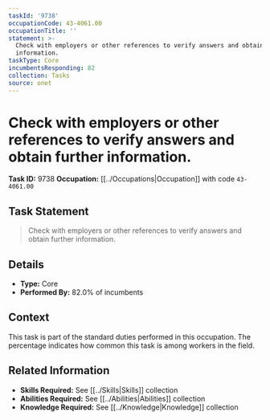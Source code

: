 ```yaml
---
taskId: '9738'
occupationCode: 43-4061.00
occupationTitle: ''
statement: >-
  Check with employers or other references to verify answers and obtain further
  information.
taskType: Core
incumbentsResponding: 82
collection: Tasks
source: onet
---
```

# Check with employers or other references to verify answers and obtain further information.

**Task ID:** 9738
**Occupation:** [[../Occupations|Occupation]] with code `43-4061.00`

## Task Statement

> Check with employers or other references to verify answers and obtain further information.

## Details

- **Type:** Core
- **Performed By:** 82.0% of incumbents

## Context

This task is part of the standard duties performed in this occupation. The percentage indicates how common this task is among workers in the field.

## Related Information

- **Skills Required:** See [[../Skills|Skills]] collection
- **Abilities Required:** See [[../Abilities|Abilities]] collection
- **Knowledge Required:** See [[../Knowledge|Knowledge]] collection

